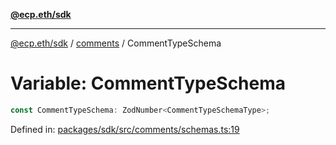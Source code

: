 [**@ecp.eth/sdk**](../../index.mdx)

***

[@ecp.eth/sdk](/sdk-reference/index.mdx) / [comments](/sdk-reference/comments/index.mdx) / CommentTypeSchema

# Variable: CommentTypeSchema

```ts
const CommentTypeSchema: ZodNumber<CommentTypeSchemaType>;
```

Defined in: [packages/sdk/src/comments/schemas.ts:19](https://github.com/ecp-eth/comments-monorepo/blob/main/packages/sdk/src/comments/schemas.ts#L19)
